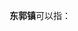'''东郭镇'''可以指：
{{PRC admin/disambig|14/08/02/106/000|21/11/22/105/000|37/04/81/116/000}}
{{disambig|cat=三字中国镇名消歧义}}